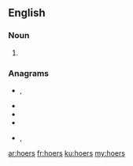 ==English==

===Noun===
{{head|en|noun plural form}}

# {{plural of|hoer|lang=en}}

===Anagrams===
* {{l|en|horse}}, {{l|en|HORSE}}
* {{l|en|hoser}}
* {{l|en|shero}}
* {{l|en|shoer}}
* {{l|en|shore}}, {{l|en|Shore}}

[[ar:hoers]]
[[fr:hoers]]
[[ku:hoers]]
[[my:hoers]]
